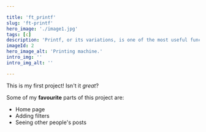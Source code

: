 ```yaml
---

title: 'ft_printf'
slug: 'ft-printf'
hero_image: './image1.jpg'
tags: [c]
description: 'Printf, or its variations, is one of the most useful functions in any programming language. I recoded printf function using my own C library of almost 80 functions.'
imageId: 2
hero_image_alt: 'Printing machine.'
intro_img: ''
intro_img_alt: ''

---
```


This is my first project! Isn't it *great*?

Some of my **favourite** parts of this project are:

* Home page
* Adding filters
* Seeing other people's posts


